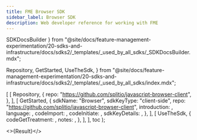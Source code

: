 ```yaml
---
title: FME Browser SDK
sidebar_label: Browser SDK
description: Web developer reference for working with FME
---
```



  SDKDocsBuilder
} from "@site/docs/feature-management-experimentation/20-sdks-and-infrastructure/docs/sdks2/_templates/_used_by_all_sdks/_SDKDocsBuilder.mdx";

  Repository,
  GetStarted,
  UseTheSdk,
} from "@site/docs/feature-management-experimentation/20-sdks-and-infrastructure/docs/sdks2/_templates/_used_by_all_sdks/index.mdx";





  [
    [ 
      Repository, 
      { 
        repo: "https://github.com/splitio/javascript-browser-client",
      }, 
    ],
    [ 
      GetStarted, 
      {
        sdkName:         "Browser",
        sdkKeyType:      "client-side",
        repo:            "https://github.com/splitio/javascript-browser-client",
        introduction:    <Introduction />,
        language:        <Language />,
        codeImport:      <Import />,
        codeInitiate: <Initiate />,
        sdkKeyDetails:   <ClientSdkKeyDetails />,
      },
    ],
    [
      UseTheSdk,
      {
        codeGetTreatment: <GetTreatment />,
        notes:            <UseNotes />,
      },
    ],
  ],
  toc
);

<>{Result}</>

<DocCardList />